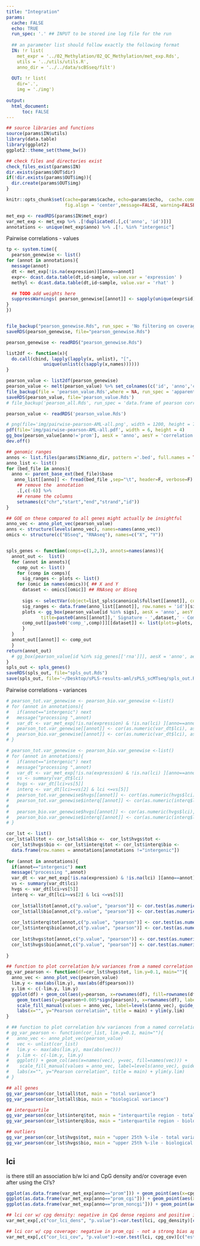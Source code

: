 ```yaml
---
title: "Integration"
params:
  cache: FALSE
  echo: TRUE
  run_spec: '.' ## INPUT to be stored ine log file for the run
  
  ## an parameter list should follow exactly the following format
  IN: !r list(
    met_expr = '../02_Methylation/02_QC_Methylation/met_exp.Rds',
    utils = '../utils/utils.R',
    anno_dir = '../../data/scBSseq/filt')
    
  OUT: !r list(
    dir='.',
    img = './img')
  
output:
  html_document:
      toc: FALSE
---
```


```r
## source libraries and functions
source(params$IN$utils)
library(data.table)
library(ggplot2)
ggplot2::theme_set(theme_bw())
```

```r
## check files and directories exist
check_files_exist(params$IN)
dir.exists(params$OUT$dir)
if(!dir.exists(params$OUT$img)){
  dir.create(params$OUT$img)
}
```


```r
knitr::opts_chunk$set(cache=params$cache, echo=params$echo,  cache.comment=FALSE,
                      fig.align = 'center',message=FALSE, warning=FALSE, results='hide')
```

```r
met_exp <- readRDS(params$IN$met_expr)
var_met_exp <- met_exp %>% .[!duplicated(.[,c('anno', 'id')])]
annotations <- unique(met_exp$anno) %>% .[!. %in% "intergenic"]
```

Pairwise correlations - values

```r
tp <- system.time({
  pearson_genewise <- list()
for (annot in annotations){
  message(annot)
  dt <- met_exp[!is.na(expression)][anno==annot]
  expr<- dcast.data.table(dt,id~sample, value.var = 'expression' )
  methyl <- dcast.data.table(dt,id~sample, value.var = 'rhat' )

  ## TODO add weights here
  suppressWarnings( pearson_genewise[[annot]] <- sapply(unique(expr$id), FUN = function(x) cor(as.numeric(expr[id==x]), as.numeric(methyl[id==x]), use = "pairwise.complete.obs")))
}
})


file_backup("pearson_genewise.Rds", run_spec = 'No filtering on coverage')
saveRDS(pearson_genewise, file="pearson_genewise.Rds")
```



```r
pearson_genewise <- readRDS("pearson_genewise.Rds")

list2df <- function(x){
  do.call(cbind, lapply(lapply(x, unlist), "[",
              unique(unlist(c(sapply(x,names))))))
}

pearson_value <- list2df(pearson_genewise)
pearson_value <- melt(pearson_value) %>% set_colnames(c('id', 'anno','correlation')) %>% data.table()
file_backup(file = 'pearson_value.Rds',where = NA, run_spec = 'apparently the one saved before only had the class data.frame')
saveRDS(pearson_value, file='pearson_value.Rds')
# file_backup('pearson_all.Rds', run_spec = 'data.frame of pearson correlation for all annotations with ids having coverage more than median')
```
```r
pearson_value <- readRDS('pearson_value.Rds')
```

```r
# png(file='img/pairwise-pearson-AML-all.png', width = 1200, height = 700, res=250)
pdf(file='img/pairwise-pearson-AML-all.pdf', width = 6, height = 4)
gg_box(pearson_value[anno!='prom'], aesX = 'anno', aesY = 'correlation',x='', y='Pearson correlation', title='' )
dev.off()
```

```r
## genomic ranges
annos <- list.files(params$IN$anno_dir, pattern ='.bed', full.names = TRUE)
anno_list <- list()
for (bed_file in annos){
  anno <- parent_base_ext(bed_file)$base
   anno_list[[anno]] <- fread(bed_file ,sep="\t", header=F, verbose=F) %>%
    ## remove the  annotation
    .[,c(-6)] %>%
    ## rename the columns
    setnames(c("chr","start","end","strand","id"))
}

```




```r

## GOE on these compared to all genes might actually be insightful
anno_vec <- anno_plot_vec(pearson_value)
anns <- structure(levels(anno_vec), names=names(anno_vec))
omics <- structure(c("BSseq", "RNAseq"), names=c("X", "Y"))


spls_genes <- function(comps=c(1,2,3), annots=names(anns)){
  annot_out <-  list()
  for (annot in annots){
    comp_out <- list()
    for (comp in comps){
      sig_ranges <- plots <- list()
    for (omic in names(omics)){ ## X and Y
      dataset <- omics[[omic]] ## RNAseq or BSseq
      
      sigs <- selectVar(object=list_spls$canonical$fullset[[annot]], comp=comp)[[omic]]$name
      sig_ranges <- data.frame(anno_list[[annot]], row.names = 'id')[sigs,][,c('chr', 'start', 'end', 'strand')]
      plots <- gg_box(pearson_value[id %in% sigs], aesX = 'anno', aesY = 'correlation',x='', y='Pearson correlation',
             title=paste0(anns[[annot]],' Signature - ',dataset,' - Component ', comp)) + geom_hline(yintercept = 0,lwd=1, lty=6)
      comp_out[[paste0('comp_',comp)]][[dataset]] <- list(plots=plots, signature=sig_ranges)
      }
  }
  annot_out[[annot]] <- comp_out
  }
return(annot_out)
  # gg_box(pearson_value[id %in% sig_genes[['rna']]], aesX = 'anno', aesY = 'correlation',x='', y='Pearson correlation', title='Promoter Signature - RNAseq - Component 1' )
}
spls_out <- spls_genes()
saveRDS(spls_out, file="spls_out.Rds")
save(spls_out, file='~/Desktop/sPLS-results-aml/sPLS_scMTseq/spls_out.RData')
```

Pairwise correlations - variances

```r
# pearson_tot.var_genewise <- pearson_bio.var_genewise <-list()
# for (annot in annotations){
#   if(annot=="intergenic") next
#   message("processing ",annot)
#   var_dt <- var_met_exp[!is.na(expression) & !is.na(lci) ][anno==annot]
#   pearson_tot.var_genewise[[annot]] <- cor(as.numeric(var_dt$lci), as.numeric(var_dt$total))
#   pearson_bio.var_genewise[[annot]] <- cor(as.numeric(var_dt$lci), as.numeric(var_dt$bio))
# }
```

```r
# pearson_tot.var_genewise <- pearson_bio.var_genewise <-list()
# for (annot in annotations){
#   if(annot=="intergenic") next
#   message("processing ",annot)
#   var_dt <- var_met_exp[!is.na(expression) & !is.na(lci) ][anno==annot]
#   vs <- summary(var_dt$lci)
#   hvgs <- var_dt[lci>vs[5]]
#   interq <- var_dt[lci>=vs[2] & lci <=vs[5]]
#   pearson_tot.var_genewise$hvgs[[annot]] <- cort(as.numeric(hvgs$lci), as.numeric(hvgs$total))
#   pearson_tot.var_genewise$interq[[annot]] <- cor(as.numeric(interq$lci), as.numeric(interq$total))
#   
#   pearson_bio.var_genewise$hvgs[[annot]] <- cor(as.numeric(hvgs$lci), as.numeric(hvgs$bio))
#   pearson_bio.var_genewise$interq[[annot]] <- cor(as.numeric(interq$lci), as.numeric(interq$bio))
# }
```

```r
cor_lst <- list()
cor_lst$all$tot <- cor_lst$all$bio <-  cor_lst$hvgs$tot <- 
  cor_lst$hvgs$bio <- cor_lst$interq$tot <- cor_lst$interq$bio <- 
  data.frame(row.names = annotations[annotations !="intergenic"])
    
for (annot in annotations){
  if(annot=="intergenic") next
  message("processing ",annot)
  var_dt <- var_met_exp[!is.na(expression) & !is.na(lci) ][anno==annot]
  vs <- summary(var_dt$lci)
  hvgs <- var_dt[lci>vs[5]]
  interq <- var_dt[lci>=vs[2] & lci <=vs[5]]
  
  cor_lst$all$tot[annot,c("p.value", "pearson")] <- cor.test(as.numeric(var_dt$lci), as.numeric(var_dt$total))[c("p.value", "estimate")]
  cor_lst$all$bio[annot,c("p.value", "pearson")] <- cor.test(as.numeric(var_dt$lci), as.numeric(var_dt$bio))[c("p.value", "estimate")]
  
  cor_lst$interq$tot[annot,c("p.value", "pearson")] <- cor.test(as.numeric(interq$lci), as.numeric(interq$total))[c("p.value", "estimate")]
  cor_lst$interq$bio[annot,c("p.value", "pearson")] <- cor.test(as.numeric(interq$lci), as.numeric(interq$bio))[c("p.value", "estimate")]
  
  cor_lst$hvgs$tot[annot,c("p.value", "pearson")] <- cor.test(as.numeric(hvgs$lci), as.numeric(hvgs$total))[c("p.value", "estimate")]
  cor_lst$hvgs$bio[annot,c("p.value", "pearson")] <- cor.test(as.numeric(hvgs$lci), as.numeric(hvgs$bio))[c("p.value", "estimate")]
  
}
```

```r
## function to plot correlation b/w variances from a named correlation list
gg_var_pearson <- function(df=cor_lst$hvgs$tot, lim.y=0.1, main=""){
  anno_vec <- anno_plot_vec(pearson_value)
  lim.y <- max(abs(lim.y), max(abs(df$pearson)))
  y.lim <- c(-lim.y, lim.y)
  ggplot(df) + geom_col(aes(y=pearson, x=rownames(df), fill=rownames(df))) +
    geom_text(aes(y=(pearson+0.005*sign(pearson)), x=rownames(df), label=paste0("p-value: ", round(p.value,2))), col="grey50") +
    scale_fill_manual(values = anno_vec, label=levels(anno_vec), guide_legend(title="Context"))+
    labs(x="", y="Pearson correlation", title = main) + ylim(y.lim)
}
```


```r
# ## function to plot correlation b/w variances from a named correlation list
# gg_var_pearson <- function(cor_list, lim.y=0.1, main=""){
#   anno_vec <- anno_plot_vec(pearson_value)
#   vec <- unlist(cor_list)
#   lim.y <- max(abs(lim.y), max(abs(vec)))
#   y.lim <- c(-lim.y, lim.y)
#   ggplot() + geom_col(aes(x=names(vec), y=vec, fill=names(vec))) + 
#    scale_fill_manual(values = anno_vec, label=levels(anno_vec), guide_legend(title="Context"))+
#   labs(x="", y="Pearson correlation", title = main) + ylim(y.lim)
# }
```

```r
## all genes
gg_var_pearson(cor_lst$all$tot, main = "total variance")
gg_var_pearson(cor_lst$all$bio, main = "biological variance")
```

```r
## interquartile
gg_var_pearson(cor_lst$interq$tot, main = "interquartile region - total variance")
gg_var_pearson(cor_lst$interq$bio, main = "interquartile region - biological variance")
```

```r
## outliers
gg_var_pearson(cor_lst$hvgs$tot, main = "upper 25th %-ile - total variance")
gg_var_pearson(cor_lst$hvgs$bio, main = "upper 25th %-ile - biological variance")
```

## lci

is there still an association b/w lci and CpG density and/or coverage even after using the CI's? 

```r
ggplot(as.data.frame(var_met_exp[anno=="prom"])) + geom_point(aes(x=cpg_cov, y=lci))
ggplot(as.data.frame(var_met_exp[anno=="prom_cgi"])) + geom_point(aes(x=cpg_cov, y=lci))
ggplot(as.data.frame(var_met_exp[anno=="prom_noncgi"])) + geom_point(aes(x=cpg_cov, y=lci))
```

```r
## lci cor w/ cpg density: negative in CpG dense regions and positive in others
var_met_exp[,c("cor_lci_dens", "p.value"):=cor.test(lci, cpg_density)[c("estimate", "p.value")], by=anno] %>%  .[!duplicated(.[,anno])] %>% .[,c("anno","cor_lci_dens", "p.value")]

```
```r
## lci cor w/ cpg coverage: negative in prom_cgi - not a strong bias apparently but
var_met_exp[,c("cor_lci_cov", "p.value"):=cor.test(lci, cpg_cov)[c("estimate", "p.value")], by=anno] %>%  .[!duplicated(.[,anno])] %>% .[,c("anno","cor_lci_cov", "p.value")]
```

